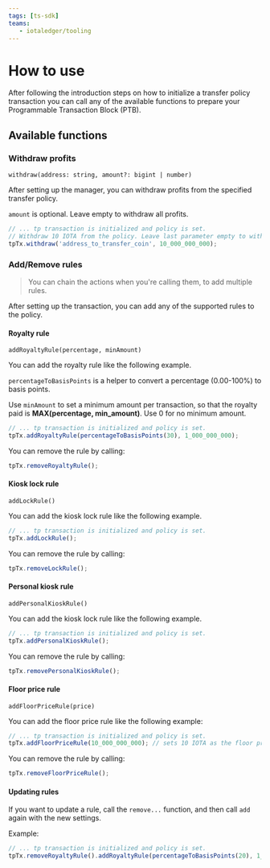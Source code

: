 ```yaml
---
tags: [ts-sdk]
teams:
   - iotaledger/tooling
---
```

# How to use

After following the introduction steps on how to initialize a transfer policy transaction you can
call any of the available functions to prepare your Programmable Transaction Block (PTB).

## Available functions

### Withdraw profits

`withdraw(address: string, amount?: bigint | number)`

After setting up the manager, you can withdraw profits from the specified transfer policy.

`amount` is optional. Leave empty to withdraw all profits.

```typescript
// ... tp transaction is initialized and policy is set.
// Withdraw 10 IOTA from the policy. Leave last parameter empty to withdraw all profits.
tpTx.withdraw('address_to_transfer_coin', 10_000_000_000);
```

### Add/Remove rules

> You can chain the actions when you're calling them, to add multiple rules.

After setting up the transaction, you can add any of the supported rules to the policy.

#### Royalty rule

`addRoyaltyRule(percentage, minAmount)`

You can add the royalty rule like the following example.

`percentageToBasisPoints` is a helper to convert a percentage (0.00-100%) to basis points.

Use `minAmount` to set a minimum amount per transaction, so that the royalty paid is
**MAX(percentage, min_amount)**. Use 0 for no minimum amount.

```typescript
// ... tp transaction is initialized and policy is set.
tpTx.addRoyaltyRule(percentageToBasisPoints(30), 1_000_000_000);
```

You can remove the rule by calling:

```typescript
tpTx.removeRoyaltyRule();
```

#### Kiosk lock rule

`addLockRule()`

You can add the kiosk lock rule like the following example.

```typescript
// ... tp transaction is initialized and policy is set.
tpTx.addLockRule();
```

You can remove the rule by calling:

```typescript
tpTx.removeLockRule();
```

#### Personal kiosk rule

`addPersonalKioskRule()`

You can add the kiosk lock rule like the following example.

```typescript
// ... tp transaction is initialized and policy is set.
tpTx.addPersonalKioskRule();
```

You can remove the rule by calling:

```typescript
tpTx.removePersonalKioskRule();
```

#### Floor price rule

`addFloorPriceRule(price)`

You can add the floor price rule like the following example:

```typescript
// ... tp transaction is initialized and policy is set.
tpTx.addFloorPriceRule(10_000_000_000); // sets 10 IOTA as the floor price.
```

You can remove the rule by calling:

```typescript
tpTx.removeFloorPriceRule();
```

#### Updating rules

If you want to update a rule, call the `remove...` function, and then call `add` again with the new
settings.

Example:

```typescript
// ... tp transaction is initialized and policy is set.
tpTx.removeRoyaltyRule().addRoyaltyRule(percentageToBasisPoints(20), 1_000_000_000);
```
